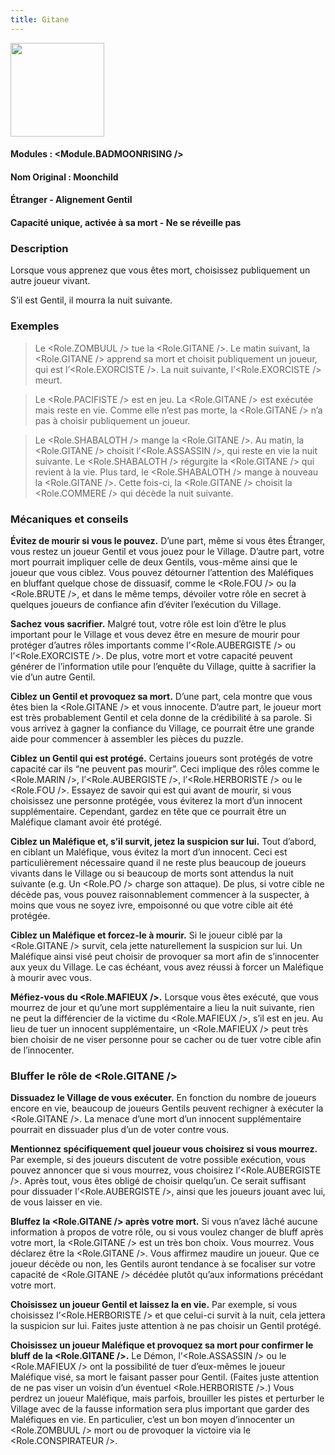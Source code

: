 ```yaml
---
title: Gitane
---
```



<img src='/img/blood-on-the-clocktower/roles/gitane.png' height='150' />

#### Modules : <Module.BADMOONRISING />
#### Nom Original : Moonchild
#### Étranger - Alignement Gentil
#### Capacité unique, activée à sa mort - Ne se réveille pas

### Description

Lorsque vous apprenez que vous êtes mort, choisissez publiquement un autre joueur vivant.

S’il est Gentil, il mourra la nuit suivante.

### Exemples

> Le <Role.ZOMBUUL /> tue la <Role.GITANE />. Le matin suivant, la <Role.GITANE /> apprend sa mort et choisit publiquement un joueur, qui est l’<Role.EXORCISTE />. La nuit suivante, l’<Role.EXORCISTE /> meurt.

> Le <Role.PACIFISTE /> est en jeu. La <Role.GITANE /> est exécutée mais reste en vie. Comme elle n’est pas morte, la <Role.GITANE /> n’a pas à choisir publiquement un joueur.

> Le <Role.SHABALOTH /> mange la <Role.GITANE />. Au matin, la <Role.GITANE /> choisit l’<Role.ASSASSIN />, qui reste en vie la nuit suivante. Le <Role.SHABALOTH /> régurgite la <Role.GITANE /> qui revient à la vie. Plus tard, le <Role.SHABALOTH /> mange à nouveau la <Role.GITANE />. Cette fois-ci, la <Role.GITANE /> choisit la <Role.COMMERE /> qui décède la nuit suivante.

### Mécaniques et conseils

**Évitez de mourir si vous le pouvez.** D’une part, même si vous êtes Étranger, vous restez un joueur Gentil et vous jouez pour le Village. D’autre part, votre mort pourrait impliquer celle de deux Gentils, vous-même ainsi que le joueur que vous ciblez. Vous pouvez détourner l’attention des Maléfiques en bluffant quelque chose de dissuasif, comme le <Role.FOU /> ou la <Role.BRUTE />, et dans le même temps, dévoiler votre rôle en secret à quelques joueurs de confiance afin d’éviter l’exécution du Village.

**Sachez vous sacrifier.** Malgré tout, votre rôle est loin d’être le plus important pour le Village et vous devez être en mesure de mourir pour protéger d’autres rôles importants comme l’<Role.AUBERGISTE /> ou l’<Role.EXORCISTE />. De plus, votre mort et votre capacité peuvent générer de l’information utile pour l’enquête du Village, quitte à sacrifier la vie d’un autre Gentil.

**Ciblez un Gentil et provoquez sa mort.** D’une part, cela montre que vous êtes bien la <Role.GITANE /> et vous innocente. D’autre part, le joueur mort est très probablement Gentil et cela donne de la crédibilité à sa parole. Si vous arrivez à gagner la confiance du Village, ce pourrait être une grande aide pour commencer à assembler les pièces du puzzle.

**Ciblez un Gentil qui est protégé.** Certains joueurs sont protégés de votre capacité car ils “ne peuvent pas mourir”. Ceci implique des rôles comme le <Role.MARIN />, l’<Role.AUBERGISTE />, l’<Role.HERBORISTE /> ou le <Role.FOU />. Essayez de savoir qui est qui avant de mourir, si vous choisissez une personne protégée, vous éviterez la mort d’un innocent supplémentaire. Cependant, gardez en tête que ce pourrait être un Maléfique clamant avoir été protégé.

**Ciblez un Maléfique et, s’il survit, jetez la suspicion sur lui.** Tout d’abord, en ciblant un Maléfique, vous évitez la mort d’un innocent. Ceci est particulièrement nécessaire quand il ne reste plus beaucoup de joueurs vivants dans le Village ou si beaucoup de morts sont attendus la nuit suivante (e.g. Un <Role.PO /> charge son attaque). De plus, si votre cible ne décède pas, vous pouvez raisonnablement commencer à la suspecter, à moins que vous ne soyez ivre, empoisonné ou que votre cible ait été protégée.

**Ciblez un Maléfique et forcez-le à mourir.** Si le joueur ciblé par la <Role.GITANE /> survit, cela jette naturellement la suspicion sur lui. Un Maléfique ainsi visé peut choisir de provoquer sa mort afin de s’innocenter aux yeux du Village. Le cas échéant, vous avez réussi à forcer un Maléfique à mourir avec vous.

**Méfiez-vous du <Role.MAFIEUX />.** Lorsque vous êtes exécuté, que vous mourrez de jour et qu’une mort supplémentaire a lieu la nuit suivante, rien ne peut la différencier de la victime du <Role.MAFIEUX />, s’il est en jeu. Au lieu de tuer un innocent supplémentaire, un <Role.MAFIEUX /> peut très bien choisir de ne viser personne pour se cacher ou de tuer votre cible afin de l’innocenter.

### Bluffer le rôle de <Role.GITANE />

**Dissuadez le Village de vous exécuter.** En fonction du nombre de joueurs encore en vie, beaucoup de joueurs Gentils peuvent rechigner à exécuter la <Role.GITANE />. La menace d’une mort d’un innocent supplémentaire pourrait en dissuader plus d’un de voter contre vous.

**Mentionnez spécifiquement quel joueur vous choisirez si vous mourrez.** Par exemple, si des joueurs discutent de votre possible exécution, vous pouvez annoncer que si vous mourrez, vous choisirez l’<Role.AUBERGISTE />. Après tout, vous êtes obligé de choisir quelqu’un. Ce serait suffisant pour dissuader l’<Role.AUBERGISTE />, ainsi que les joueurs jouant avec lui, de vous laisser en vie.

**Bluffez la <Role.GITANE /> après votre mort.** Si vous n’avez lâché aucune information à propos de votre rôle, ou si vous voulez changer de bluff après votre mort, la <Role.GITANE /> est un très bon choix. Vous mourrez. Vous déclarez être la <Role.GITANE />. Vous affirmez maudire un joueur. Que ce joueur décède ou non, les Gentils auront tendance à se focaliser sur votre capacité de <Role.GITANE /> décédée plutôt qu’aux informations précédant votre mort.

**Choisissez un joueur Gentil et laissez la en vie.** Par exemple, si vous choisissez l’<Role.HERBORISTE /> et que celui-ci survit à la nuit, cela jettera la suspicion sur lui. Faites juste attention à ne pas choisir un Gentil protégé.

**Choisissez un joueur Maléfique et provoquez sa mort pour confirmer le bluff de la <Role.GITANE />.** Le Démon, l’<Role.ASSASSIN /> ou le <Role.MAFIEUX /> ont la possibilité de tuer d’eux-mêmes le joueur Maléfique visé, sa mort le faisant passer pour Gentil. (Faites juste attention de ne pas viser un voisin d’un éventuel <Role.HERBORISTE />.) Vous perdrez un joueur Maléfique, mais parfois, brouiller les pistes et perturber le Village avec de la fausse information sera plus important que garder des Maléfiques en vie. En particulier, c’est un bon moyen d’innocenter un <Role.ZOMBUUL /> mort ou de provoquer la victoire via le <Role.CONSPIRATEUR />.


